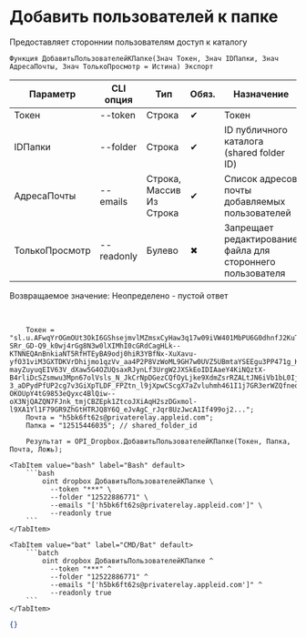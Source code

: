 ﻿---
sidebar_position: 4
description: Добавить пользователей к папке и другие функции для работы с Dropbox в Открытом пакете интеграций - бесплатной open-source библиотеке интеграций для 1С:Предприятие 8, OneScript и CLI
keywords: [1C, 1С, 1С:Предприятие, 1С:Предприятие 8.3, API, Интеграция, Сервисы, Обмен, OneScript, CLI, Dropbox]
---


# Добавить пользователей к папке
 Предоставляет стороннии пользователям доступ к каталогу



`Функция ДобавитьПользователейКПапке(Знач Токен, Знач IDПапки, Знач АдресаПочты, Знач ТолькоПросмотр = Истина) Экспорт`

  | Параметр | CLI опция | Тип | Обяз. | Назначение |
  |-|-|-|-|-|
  | Токен | --token | Строка | &#x2714; | Токен |
  | IDПапки | --folder | Строка | &#x2714; | ID публичного каталога (shared folder ID) |
  | АдресаПочты | --emails | Строка, Массив Из Строка | &#x2714; | Список адресов почты добавляемых пользователей |
  | ТолькоПросмотр | --readonly | Булево | &#x2716; | Запрещает редактирование файла для стороннего пользователя |

  
  Возвращаемое значение:   Неопределено - пустой ответ

<br/>




```bsl title="Пример использования для 1С:Предприятие/OneScript"
    Токен = "sl.u.AFwqYrOGmOUt3OkI6GShsejmvlMZmsxCyHaw3q17w09iVW401MbPU6G0dhnfJ2KuTiXAM_qJ7gPaMlVe0y0Xbw6H249xfVvqP3ebYWF2PpkaOl5usu7bckOHKMofQLeGaoxGR4Hc78v66j3vANwXKhBy1lT0O636Z1FSIKTjGXel2DS18nKNtvjsTq-SRr_GD-Q9_k0wj4rGg8N3w0lXIMhI0cGRdCagHLk--KTNNEQAnBnkiaNT5RfHTEyBA9odj0hiR3YBfNx-XuXavu-yfO31viM3GXTDKVrDhijmo1qzVv_aa4P2P8VzWoML9GH7w0UVZ5UBmtaYSEEgu3PP471g_KvABmhyo_4PBYNxLQYHGK-mayZuyuqEIV63V_dXaw5G4OZUQsaxRJynLf3UrgW2JXSkEoIDIAaeY4KiNQztX-B4rliDcSZsmwu3Mpn67olVsls_N_JkCrNpDGezCQfOyLjke9XdmZsrRZALtJN6iVb1bL0IjvvdNkVRAOu1PCQc9EImRj-3_aDPydPfUP2cg7v3GiXpTLDF_FPZtn_l9jXpwCScgX7aZvluhmh461I1j7GR3erWZQfneqiuEay_pI_JnOG-OKOUpY4tG9853eQyxc4BlQiw--oX3NjQAZQN7FJnk_tmjCBZEpk1ZtcoJXiAqH2szDGxmol-l9XA1Yl1F79GR9ZhGtHTRJQ8Y6Q_eJvAgC_rJqr8UzJwcA1If499oj2...";
    Почта = "h5bk6ft62s@privaterelay.appleid.com";
    Папка = "12515446035"; // shared_folder_id

    Результат = OPI_Dropbox.ДобавитьПользователейКПапке(Токен, Папка, Почта, Ложь);
```
    

 <Tabs>
  
    <TabItem value="bash" label="Bash" default>
        ```bash
            oint dropbox ДобавитьПользователейКПапке \
              --token "***" \
              --folder "12522886771" \
              --emails "['h5bk6ft62s@privaterelay.appleid.com']" \
              --readonly true
        ```
    </TabItem>
  
    <TabItem value="bat" label="CMD/Bat" default>
        ```batch
            oint dropbox ДобавитьПользователейКПапке ^
              --token "***" ^
              --folder "12522886771" ^
              --emails "['h5bk6ft62s@privaterelay.appleid.com']" ^
              --readonly true
        ```
    </TabItem>
</Tabs>


```json title="Результат"
{}
```
